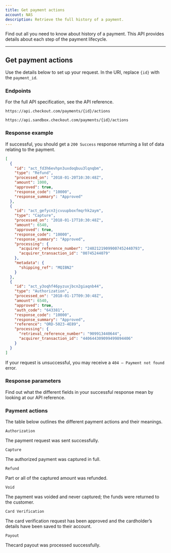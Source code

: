 ```yaml
---
title: Get payment actions
account: NAS
description: Retrieve the full history of a payment.
---
```


Find out all you need to know about history of a payment. This API provides details about each step of the payment lifecycle.

---

## Get payment actions

Use the details below to set up your request. In the URI, replace `{id}` with the `payment_id`.

### Endpoints

For the full API specification, see the <ExternalLink href="https://api-reference.checkout.com/preview/crusoe/" target="_blank">API reference</ExternalLink>.

<tabs>
<tab title="Live">
<LineCodeWrapper type="get">

`https://api.checkout.com/payments/{id}/actions`

</LineCodeWrapper>
</tab>
<tab title="Sandbox">
<LineCodeWrapper type="get">

`https://api.sandbox.checkout.com/payments/{id}/actions`

</LineCodeWrapper>
</tab>
</tabs>

### Response example

If successful, you should get a `200 Success` response returning a list of data relating to the payment.

```json
[
  {
    "id": "act_fd3h6evhpn3uxdoqbuu3lqnqbm",
    "type": "Refund",
    "processed_on": "2018-01-20T10:30:48Z",
    "amount": 1000,
    "approved": true,
    "response_code": "10000",
    "response_summary": "Approved"
  },
  {
    "id": "act_gefycn3jcvuupboxfmqrhk2aym",
    "type": "Capture",
    "processed_on": "2018-01-17T10:30:48Z",
    "amount": 6540,
    "approved": true,
    "response_code": "10000",
    "response_summary": "Approved",
    "processing": {
      "acquirer_reference_number": "24021219099007452440793",
      "acquirer_transaction_id": "00745244079"
    },
    "metadata": {
      "shipping_ref": "MQIBN2"
    }
  },
  {
    "id": "act_y3oqhf46pyzuxjbcn2giaqnb44",
    "type": "Authorization",
    "processed_on": "2018-01-17T09:30:48Z",
    "amount": 6540,
    "approved": true,
    "auth_code": "643381",
    "response_code": "10000",
    "response_summary": "Approved",
    "reference": "ORD-5023-4E89",
    "processing": {
      "retrieval_reference_number": "909913440644",
      "acquirer_transaction_id": "440644309099499894406"
    }
  }
]
```

<TipBox variant="info">

If your request is unsuccessful, you may receive a `404 – Payment not found` error.

</TipBox>

### Response parameters

Find out what the different fields in your successful response mean by looking at our <ExternalLink href="https://api-reference.checkout.com/preview/crusoe/" target="_blank">API reference</ExternalLink>.

### Payment actions

The table below outlines the different payment actions and their meanings.

<Table>
<TableRow>
<TableCell>

`Authorization`

</TableCell>
<TableCell>

The payment request was sent successfully.

</TableCell>
</TableRow>
<TableRow>
<TableCell>

`Capture`

</TableCell>
<TableCell>

The authorized payment was captured in full.

</TableCell>
</TableRow>
<TableRow>
<TableCell>

`Refund`

</TableCell>
<TableCell>

Part or all of the captured amount was refunded.

</TableCell>
</TableRow>
<TableRow>
<TableCell>

`Void`

</TableCell>
<TableCell>

The payment was voided and never captured; the funds were returned to the customer.

</TableCell>
</TableRow>
<TableRow>
<TableCell>

`Card Verification`

</TableCell>
<TableCell>

The card verification request has been approved and the cardholder’s details have been saved to their account.

</TableCell>
</TableRow>
<TableRow>
<TableCell>

`Payout`

</TableCell>
<TableCell>

Thecard payout was processed successfully.

</TableCell>
</TableRow>
</Table>
